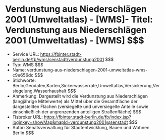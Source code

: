# Verdunstung aus Niederschlägen 2001 (Umweltatlas) - [WMS]- Titel: Verdunstung aus Niederschlägen 2001 (Umweltatlas) - [WMS] $$$
- Service URL: https://fbinter.stadt-berlin.de/fb/wms/senstadt/verdunstung2001 $$$
- Typ: WMS $$$
- Name: verdunstung-aus-niederschlagen-2001-umweltatlas-wms-c9e656dc $$$
- Stichworte: Berlin,Geodaten,Karten,Sickerwasserrate,Umweltatlas,Versickerung,Versiegelung,Wasserhaushalt $$$
- Anmerkung: Dargestellt wird die Verdunstung aus Niederschlägen (langjährige Mittelwerte) als Mittel über die Gesamtfläche der dargestellten Flächen (versiegelte und unversiegelte Anteile sowie einschließlich der angrenzenden anteiligen Straßenfläche) $$$
- Fisbroker URL: https://fbinter.stadt-berlin.de/fb/index.jsp?loginkey=showMap&mapId=verdunstung2001@senstadt $$$
- Autor: Senatsverwaltung für Stadtentwicklung, Bauen und Wohnen Berlin $$$

